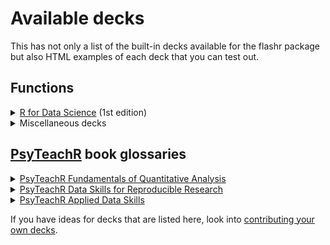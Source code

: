 # Available decks

This has not only a list of the built-in decks available for the flashr package but also HTML examples of each deck that you can test out.

## Functions

<details>

<summary><a href = "https://r4ds.had.co.nz">R for Data Science</a> (1st edition)</summary>

-   <a href = "decks/r4ds1.html" target="_blank">Ch. 1 Introduction</a>: `r4ds1`
-   <a href = "decks/r4ds3.html" target="_blank">Ch. 3 Data visualization</a>: `r4ds3`
-   <a href = "decks/r4ds5.html" target="_blank">Ch. 5 Data transformation</a>: `r4ds5`
-   <a href = "decks/r4ds7.html" target="_blank">Ch. 7 Exploratory data analysis</a>: `r4ds7`
-   <a href = "decks/r4ds8.html" target="_blank">Ch. 8 Workflow: projects</a>: `r4ds8`
-   <a href = "decks/r4ds10.html" target="_blank">Ch. 10 Tibbles</a>: `r4ds10`
-   <a href = "decks/r4ds11.html" target="_blank">Ch. 11 Data import</a>: `r4ds11`
-   <a href = "decks/r4ds12.html" target="_blank">Ch. 12 Tidy data</a>: `r4ds12`
-   <a href = "decks/r4ds13.html" target="_blank">Ch. 13 Relational data</a>: `r4ds13`
-   <a href = "decks/r4ds14.html" target="_blank">Ch. 14 Strings</a>: `r4ds14`
-   <a href = "decks/r4ds15.html" target="_blank">Ch. 15 Factors</a>: `r4ds15`
-   <a href = "decks/r4ds16.html" target="_blank">Ch. 16 Dates and times</a>: `r4ds16`
-   <a href = "decks/r4ds18.html" target="_blank">Ch. 18 Pipes</a>: `r4ds18`
-   <a href = "decks/r4ds20.html" target="_blank">Ch. 20 Vectors</a>: `r4ds20`
-   <a href = "decks/r4ds21.html" target="_blank">Ch. 21 Iteration</a>: `r4ds21`
-   <a href = "decks/r4ds23.html" target="_blank">Ch. 23 Model basics</a>: `r4ds23`
-   <a href = "decks/r4ds25.html" target="_blank">Ch. 25 Many models</a>: `r4ds25`
-   <a href = "decks/r4ds27.html" target="_blank">Ch. 27 R Markdown</a>: `r4ds27`
-   <a href = "decks/r4ds28.html" target="_blank">Ch. 28 Graphics for communication</a>: `r4ds28`
-   <a href = "decks/r4ds29.html" target="_blank">Ch. 29 R Markdown formats</a>: `r4ds29`
-   <a href = "decks/r4ds30.html" target="_blank">Ch. 30 R Markdown workflow</a>: `r4ds30`

</details>

<details>

<summary>Miscellaneous decks</summary>

-   <a href = "decks/data_types.html" target="_blank">Data types</a>: `data_types`
-   <a href = "decks/operators.html" target="_blank">Operators</a>: `operators`
-   <a href = "decks/vectors.html" target="_blank">Vectors</a>: `vectors`

</details>

## [PsyTeachR](https://psyteachr.github.io/) book glossaries

<details>

<summary><a href="https://psyteachr.github.io/quant-fun-v2/">PsyTeachR Fundamentals of Quantitative Analysis</a></summary>

-   <a href = "decks/psyteachr_ads1.html" target="_blank">Ch. 1 Programming basics</a>: `psyteachr_ads1`
-   <a href = "decks/psyteachr_ads2.html" target="_blank">Ch. 2 Intro to R</a>: `psyteachr_ads2`
-   <a href = "decks/psyteachr_ads3.html" target="_blank">Ch. 3 Starting with data</a>: `psyteachr_ads3`
-   <a href = "decks/psyteachr_ads4.html" target="_blank">Ch. 4 Data wrangling 1</a>: `psyteachr_ads4`
-   <a href = "decks/psyteachr_ads5.html" target="_blank">Ch. 5 Data wrangling 2</a>: `psyteachr_ads5`
-   <a href = "decks/psyteachr_ads6.html" target="_blank">Ch. 6 Data wrangling 3</a>: `psyteachr_ads6`
-   <a href = "decks/psyteachr_ads7.html" target="_blank">Ch. 7 Intro to data visualisation</a>: `psyteachr_ads7`
-   <a href = "decks/psyteachr_ads8.html" target="_blank">Ch. 8 Probability</a>: `psyteachr_ads8`
-   <a href = "decks/psyteachr_ads9.html" target="_blank">Ch. 9 Correlations</a>: `psyteachr_ads9`
-   <a href = "decks/psyteachr_ads10.html" target="_blank">Ch. 10 t-tests</a>: `psyteachr_ads10`
-   <a href = "decks/psyteachr_ads11.html" target="_blank">Ch. 11 Power and effect sizes</a>: `psyteachr_ads11`
-   <a href = "decks/psyteachr_ads12.html" target="_blank">Ch. 12 Screening data</a>: `psyteachr_ads12`
-   <a href = "decks/psyteachr_ads13.html" target="_blank">Ch. 13 Visualisation</a>: `psyteachr_ads13`
-   <a href = "decks/psyteachr_ads14.html" target="_blank">Ch. 14 One-way ANOVA</a>: `psyteachr_ads14`
-   <a href = "decks/psyteachr_ads15.html" target="_blank">Ch. 15 Factorial ANOVA</a>: `psyteachr_ads15`
-   <a href = "decks/psyteachr_ads16.html" target="_blank">Ch. 16 Regression</a>: `psyteachr_ads16`
-   <a href = "decks/psyteachr_ads17.html" target="_blank">Ch. 17 Multiple regression</a>: `psyteachr_ads17`

</details>

<details>

<summary><a href="https://psyteachr.github.io/reprores-v2/">PsyTeachR Data Skills for Reproducible Research</a></summary>

-   <a href = "decks/psyteachr_dsrr1.html" target="_blank">Ch. 1 Getting started: `psyteachr_dsrr1`
-   <a href = "decks/psyteachr_dsrr2.html" target="_blank">Ch. 2 Reproducible workflows</a>: `psyteachr_dsrr2`
-   <a href = "decks/psyteachr_dsrr3.html" target="_blank">Ch. 3 Data visualisation</a>: `psyteachr_dsrr3`
-   <a href = "decks/psyteachr_dsrr4.html" target="_blank">Ch. 4 Working with data</a>: `psyteachr_dsrr4`
-   <a href = "decks/psyteachr_dsrr5.html" target="_blank">Ch. 5 Data relations</a>: `psyteachr_dsrr5`
-   <a href = "decks/psyteachr_dsrr6.html" target="_blank">Ch. 6 Tidy data</a>: `psyteachr_dsrr6`
-   <a href = "decks/psyteachr_dsrr7.html" target="_blank">Ch. 7 Data wrangling</a>: `psyteachr_dsrr7`
-   <a href = "decks/psyteachr_dsrr8.html" target="_blank">Ch. 8 Introduction to GLM</a>: `psyteachr_dsrr8`
-   <a href = "decks/psyteachr_dsrr9.html" target="_blank">Ch. 9 Iteration & functions</a>: `psyteachr_dsrr9`
-   <a href = "decks/psyteachr_dsrr10.html" target="_blank">Ch. 10 Probability & simulation</a>: `psyteachr_dsrr10`

</details>

<details>

<summary><a href="https://psyteachr.github.io/ads-v1/">PsyTeachR Applied Data Skills</a></summary>

-   <a href = "decks/psyteachr_ads1.html" target="_blank">Ch. 1 Intro to R and RStudio</a>: `psyteachr_ads1`
-   <a href = "decks/psyteachr_ads2.html" target="_blank">Ch. 2 Reports with R Markdown</a>: `psyteachr_ads2`
-   <a href = "decks/psyteachr_ads3.html" target="_blank">Ch. 3 Data visualisation</a>: `psyteachr_ads3`
-   <a href = "decks/psyteachr_ads4.html" target="_blank">Ch. 4 Data import</a>: `psyteachr_ads4`
-   <a href = "decks/psyteachr_ads5.html" target="_blank">Ch. 5 Data summaries</a>: `psyteachr_ads5`
-   <a href = "decks/psyteachr_ads6.html" target="_blank">Ch. 6 Practice report</a>: `psyteachr_ads6`
-   <a href = "decks/psyteachr_ads7.html" target="_blank">Ch. 7 Data relations</a>: `psyteachr_ads7`
-   <a href = "decks/psyteachr_ads8.html" target="_blank">Ch. 8 Data tidying</a>: `psyteachr_ads8`
-   <a href = "decks/psyteachr_ads9.html" target="_blank">Ch. 9 Data wrangling</a>: `psyteachr_ads9`
-   <a href = "decks/psyteachr_ads10.html" target="_blank">Ch. 10 Customising visualisations & reports</a>: `psyteachr_ads10`

</details>

If you have ideas for decks that are listed here, look into [contributing your own decks](contribute.html).